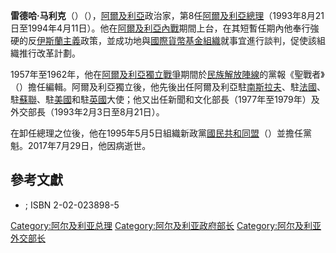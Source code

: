 {{多個問題|
{{Expand|time=2017-07-30T10:47:04+00:00}}
{{Unreferenced|time=2017-07-30T10:47:04+00:00}}
{{expert}}
}}
{{Infobox officeholder
|name         = 雷德哈·馬利克<br>{{small|رضا مالك}}
|office       = [[阿爾及利亞總理|阿爾及利亞總理]]
|image        = 
|predecessor  = [[貝萊德·阿卜杜勒-薩拉姆|貝萊德·阿卜杜勒-薩拉姆]]
|president    = [[阿里·卡菲|阿里·卡菲]]<br>[[利亞米納·澤魯阿勒|利亞米納·澤魯阿勒]]
|successor    = [[穆克達德·西菲|穆克達德·西菲]]
|predecessor2 = 
|president2   = 
|successor2   = 
|party        = 
|predecessor1 = 
|president1   = 
|successor1   = 
|birth_date   = {{birth date|1931|12|21|df=y}}
|birth_place  = [[法屬阿爾及利亞|法屬阿爾及利亞]][[巴特納|巴特納]]
|death_date   = {{death date and age|2017|7|29|1931|12|21|df=y}}
|death_place  = {{flag|Algeria}}[[阿爾及爾|阿爾及爾]]
|religion     = [[伊斯蘭教|伊斯蘭教]]
|term_start   = 1993年8月21日
|term_end     = 1994年4月11日
}}
'''雷德哈·马利克'''（{{lang-ar|رضا مالك}}）（{{bd|1931年|12月21日|2017年|7月29日|catIdx=Malek}}），[[阿尔及利亚|阿爾及利亞]]政治家，第8任[[阿尔及利亚总理|阿爾及利亞總理]]（1993年8月21日至1994年4月11日）。他在[[阿爾及利亞內戰|阿爾及利亞內戰]]期間上台，在其短暫任期內他奉行強硬的反[[伊斯蘭主義|伊斯蘭主義]]政策，並成功地與[[國際貨幣基金組織|國際貨幣基金組織]]就{{Link-en|債務舒緩|Debt relief}}事宜進行談判，促使該組織推行改革計劃。

1957年至1962年，他在[[阿尔及利亚独立战争|阿爾及利亞獨立戰爭]]期間於[[民族解放陣線_(阿爾及利亞)|民族解放陣線]]的黨報《聖戰者》（{{lang-fr|El Moudjahid}}）擔任編輯。阿爾及利亞獨立後，他先後出任阿爾及利亞駐[[南斯拉夫社会主义联邦共和国|南斯拉夫]]、駐[[法国|法國]]、駐[[蘇聯|蘇聯]]、駐[[美國|美國]]和駐[[英國|英國]]大使；他又出任新聞和文化部長（1977年至1979年）及外交部長（1993年2月3日至8月21日）。

在卸任總理之位後，他在1995年5月5日組織新政黨[[國民共和同盟|國民共和同盟]]（{{lang-fr|Alliance Nationale Républicaine}}）並擔任黨魁。2017年7月29日，他因病逝世。

== 參考文獻 ==
*{{lang|fr|L'Algerie a Evian: Histoire des négociations secretes, 1956-1962 (L'epreuve des faits)}}; ISBN 2-02-023898-5

{{阿尔及利亚总理}}
{{Authority control}}
{{DEFAULTSORT:Malek, Redha}}

[[Category:阿尔及利亚总理|Category:阿尔及利亚总理]]
[[Category:阿尔及利亚政府部长|Category:阿尔及利亚政府部长]]
[[Category:阿尔及利亚外交部长|Category:阿尔及利亚外交部长]]